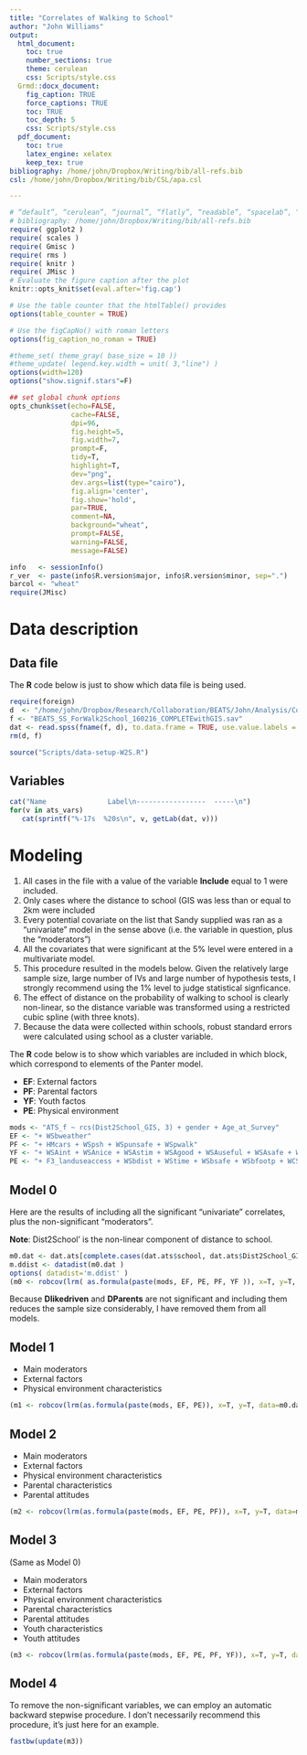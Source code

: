 ```yaml
---
title: "Correlates of Walking to School"
author: "John Williams"
output: 
  html_document:
    toc: true
    number_sections: true
    theme: cerulean
    css: Scripts/style.css
  Grmd::docx_document:
    fig_caption: TRUE
    force_captions: TRUE
    toc: TRUE
    toc_depth: 5
    css: Scripts/style.css 
  pdf_document:
    toc: true
    latex_engine: xelatex
    keep_tex: true
bibliography: /home/john/Dropbox/Writing/bib/all-refs.bib
csl: /home/john/Dropbox/Writing/bib/CSL/apa.csl

---
```


```r
# “default”, “cerulean”, “journal”, “flatly”, “readable”, “spacelab”, “united”, “cosmo”
# bibliography: /home/john/Dropbox/Writing/bib/all-refs.bib
require( ggplot2 )
require( scales )
require( Gmisc )
require( rms )
require( knitr )
require( JMisc )
# Evaluate the figure caption after the plot
knitr::opts_knit$set(eval.after='fig.cap')

# Use the table counter that the htmlTable() provides
options(table_counter = TRUE)

# Use the figCapNo() with roman letters
options(fig_caption_no_roman = TRUE)

#theme_set( theme_gray( base_size = 10 ))
#theme_update( legend.key.width = unit( 3,"line") )
options(width=120)
options("show.signif.stars"=F)

## set global chunk options
opts_chunk$set(echo=FALSE,
               cache=FALSE,
               dpi=96,
               fig.height=5,
               fig.width=7,
               prompt=F,
               tidy=T,
               highlight=T,
               dev="png",
               dev.args=list(type="cairo"),
               fig.align='center',
               fig.show='hold',
               par=TRUE,
               comment=NA,
               background="wheat",
               prompt=FALSE,
               warning=FALSE,
               message=FALSE)

info   <- sessionInfo()
r_ver  <- paste(info$R.version$major, info$R.version$minor, sep=".")
barcol <- "wheat"
require(JMisc)
```


# Data description

## Data file
The **R** code below is just to show which data file is being used.

```r
require(foreign)
d  <- "/home/john/Dropbox/Research/Collaboration/BEATS/John/Analysis/Correlates of ATS/"
f <- "BEATS_SS_ForWalk2School_160216_COMPLETEwithGIS.sav"
dat <- read.spss(fname(f, d), to.data.frame = TRUE, use.value.labels = FALSE)
rm(d, f)
```

```r
source("Scripts/data-setup-W2S.R")
```

## Variables

```r
cat("Name               Label\n-----------------  -----\n")
for(v in ats_vars)
   cat(sprintf("%-17s  %20s\n", v, getLab(dat, v)))
```


# Modeling

1. All cases in the file with a value of the variable **Include** equal 
   to 1 were included.  
1. Only cases where the distance to school (GIS was less than or equal to 2km 
   were included
1. Every potential covariate on the list that Sandy supplied was ran as a 
   "univariate" model in the sense above (i.e. the variable in question, plus
   the "moderators")
1. All the covariates that were significant at the 5% level were entered in a 
   multivariate model.
1. This procedure resulted in the models below. Given the relatively large 
   sample size, large number of IVs and large number of hypothesis tests, I 
   strongly recommend using the 1% level to judge statistical signficance.
1. The effect of distance on the probability of walking to school is clearly 
   non-linear, so the distance variable was transformed using a restricted cubic 
   spline (with three knots).
1. Because the data were collected within schools, robust standard errors were 
   calculated using school as a cluster variable. 

The **R** code below is to show which variables are included in which block, 
which correspond to elements of the Panter model.

- **EF**: External factors
- **PF**: Parental factors
- **YF**: Youth factos
- **PE**: Physical environment

```r
mods <- "ATS_f ~ rcs(Dist2School_GIS, 3) + gender + Age_at_Survey" 
EF <- "+ WSbweather"
PF <- "+ HMcars + WSpsh + WSpunsafe + WSpwalk"
YF <- "+ WSAint + WSAnice + WSAstim + WSAgood + WSAuseful + WSAsafe + WCSone + WSchat + WSfsh + WSbfri + WSbcool + WSf5ws + WSbwant + WStired + WSno + WSbstuff + WSbsweat + WSbplan + WSbsched"
PE <- "+ F3_landuseaccess + WSbdist + WStime + WSbsafe + WSbfootp + WCSlights + WCStraffic + WCShills + WCSrbor"
```

## Model 0 
Here are the results of including all the significant "univariate" correlates,
plus the non-significant "moderators".  

**Note**: Dist2School' is the non-linear component of distance to school.

```r
m0.dat <- dat.ats[complete.cases(dat.ats$school, dat.ats$Dist2School_GIS) & dat.ats$Dist2School_GIS <= 2000,]
m.ddist <- datadist(m0.dat )
options( datadist='m.ddist' )
(m0 <- robcov(lrm( as.formula(paste(mods, EF, PE, PF, YF )), x=T, y=T, data=m0.dat ), cluster=m0.dat$school))
```
Because **Dlikedriven**  and **DParents** are not significant and including them
reduces the sample size considerably, I have removed them from all models.

## Model 1 
- Main moderators
- External factors
- Physical environment characteristics



```r
(m1 <- robcov(lrm(as.formula(paste(mods, EF, PE)), x=T, y=T, data=m0.dat ), cluster=m0.dat$school ))
```
  
## Model 2 

- Main moderators
- External factors
- Physical environment characteristics 
- Parental characteristics 
- Parental attitudes

```r
(m2 <- robcov(lrm(as.formula(paste(mods, EF, PE, PF)), x=T, y=T, data=m0.dat ), cluster=m0.dat$school))
```

## Model 3
(Same as Model 0)

- Main moderators
- External factors
- Physical environment characteristics 
- Parental characteristics 
- Parental attitudes
- Youth characteristics
- Youth attitudes

```r
(m3 <- robcov(lrm(as.formula(paste(mods, EF, PE, PF, YF)), x=T, y=T, data=m0.dat ), cluster=m0.dat$school))
```



## Model 4

To remove the non-significant variables, we can employ an automatic backward 
stepwise procedure.  I don't necessarily recommend this procedure, it's just
here for an example.

```r
fastbw(update(m3))
```


